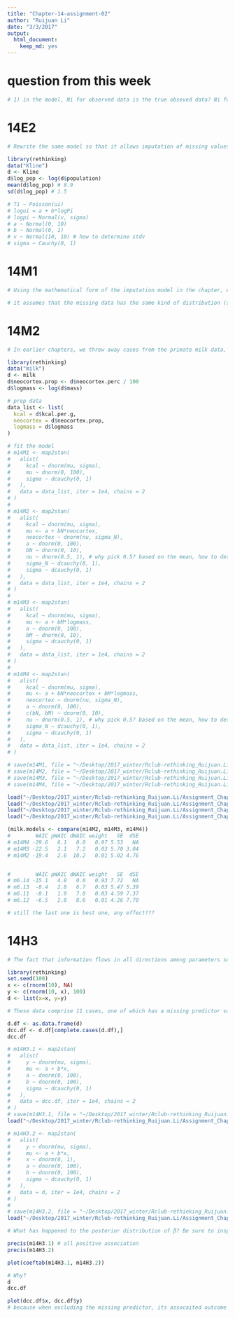 ```yaml
---
title: "Chapter-14-assignment-02"
author: "Ruijuan Li"
date: "3/3/2017"
output: 
  html_document: 
    keep_md: yes
---
```


# question from this week 
```r
# 1) in the model, Ni for observed data is the true obseved data? Ni for missing data is determined by the distribution? "The trick to imputation is to simultaneously model the predictor variable that has missing values together with the outcome variable" just to confirm...  
```


# 14E2
```r
# Rewrite the same model so that it allows imputation of missing values for log population. There aren't any missing values in the variable, but you can still write down a model formula that would imply imputation, if any values were missing. 

library(rethinking)
data("Kline")
d <- Kline
d$log_pop <- log(d$population)
mean(d$log_pop) # 8.9
sd(d$log_pop) # 1.5

# Ti ~ Poisson(ui)  
# logui = a + b*logPi
# logpi ~ Normal(v, sigma)
# a ~ Normal(0, 10)
# b ~ Normal(0, 1) 
# v ~ Normal(10, 10) # how to determine stdv  
# sigma ~ Cauchy(0, 1)  
```

# 14M1
```r
# Using the mathematical form of the imputation model in the chapter, explain what is being assumed about how the missing values were generated. 

# it assumes that the missing data has the same kind of distribution (same mean & stdv) as the data present. 
```

# 14M2
```r
# In earlier chapters, we threw away cases from the primate milk data, so we could use the neocortex variable. Now repeat the WAIC model comparison example from Chapter 6, but use imputation on the neocortex variable so that you can include all of the cases in the original data. The simplest form of imputation is acceptable. How are the model comparison results affected by being able to include all of the cases? 

library(rethinking)
data("milk")
d <- milk
d$neocortex.prop <- d$neocortex.perc / 100
d$logmass <- log(d$mass)

# prep data 
data_list <- list(
  kcal = d$kcal.per.g, 
  neocortex = d$neocortex.prop,  
  logmass = d$logmass
)

# fit the model 
# m14M1 <- map2stan(
#   alist(
#     kcal ~ dnorm(mu, sigma), 
#     mu ~ dnorm(0, 100), 
#     sigma ~ dcauchy(0, 1)
#   ), 
#   data = data_list, iter = 1e4, chains = 2
# ) 
# 
# m14M2 <- map2stan(
#   alist(
#     kcal ~ dnorm(mu, sigma), 
#     mu <- a + bN*neocortex, 
#     neocortex ~ dnorm(nu, sigma_N), 
#     a ~ dnorm(0, 100), 
#     bN ~ dnorm(0, 10), 
#     nu ~ dnorm(0.5, 1), # why pick 0.5? based on the mean, how to determine the prior of stddev??? 
#     sigma_N ~ dcauchy(0, 1), 
#     sigma ~ dcauchy(0, 1)
#   ), 
#   data = data_list, iter = 1e4, chains = 2
# )
# 
# m14M3 <- map2stan(
#   alist(
#     kcal ~ dnorm(mu, sigma), 
#     mu <- a + bM*logmass, 
#     a ~ dnorm(0, 100), 
#     bM ~ dnorm(0, 10), 
#     sigma ~ dcauchy(0, 1)
#   ), 
#   data = data_list, iter = 1e4, chains = 2
# )
# 
# m14M4 <- map2stan(
#   alist(
#     kcal ~ dnorm(mu, sigma), 
#     mu <- a + bN*neocortex + bM*logmass, 
#     neocortex ~ dnorm(nu, sigma_N), 
#     a ~ dnorm(0, 100), 
#     c(bN, bM) ~ dnorm(0, 10), 
#     nu ~ dnorm(0.5, 1), # why pick 0.5? based on the mean, how to determine the prior of stddev??? 
#     sigma_N ~ dcauchy(0, 1), 
#     sigma ~ dcauchy(0, 1)
#   ), 
#   data = data_list, iter = 1e4, chains = 2
# )

# save(m14M1, file = "~/Desktop/2017_winter/Rclub-rethinking_Ruijuan.Li/Assignment_Chapter_14/m14M1.Rdta")
# save(m14M2, file = "~/Desktop/2017_winter/Rclub-rethinking_Ruijuan.Li/Assignment_Chapter_14/m14M2.Rdta")
# save(m14M3, file = "~/Desktop/2017_winter/Rclub-rethinking_Ruijuan.Li/Assignment_Chapter_14/m14M3.Rdta")
# save(m14M4, file = "~/Desktop/2017_winter/Rclub-rethinking_Ruijuan.Li/Assignment_Chapter_14/m14M4.Rdta") 

load("~/Desktop/2017_winter/Rclub-rethinking_Ruijuan.Li/Assignment_Chapter_14/m14M1.Rdta")
load("~/Desktop/2017_winter/Rclub-rethinking_Ruijuan.Li/Assignment_Chapter_14/m14M2.Rdta")
load("~/Desktop/2017_winter/Rclub-rethinking_Ruijuan.Li/Assignment_Chapter_14/m14M3.Rdta")
load("~/Desktop/2017_winter/Rclub-rethinking_Ruijuan.Li/Assignment_Chapter_14/m14M4.Rdta")

(milk.models <- compare(m14M2, m14M3, m14M4))
#        WAIC pWAIC dWAIC weight   SE  dSE
# m14M4 -29.6   6.1   0.0   0.97 5.53   NA
# m14M3 -22.5   2.1   7.2   0.03 5.70 3.04
# m14M2 -19.4   2.6  10.2   0.01 5.02 4.76


#        WAIC pWAIC dWAIC weight   SE  dSE
# m6.14 -15.1   4.8   0.0   0.93 7.72   NA
# m6.13  -8.4   2.8   6.7   0.03 5.47 5.39
# m6.11  -8.1   1.9   7.0   0.03 4.59 7.37
# m6.12  -6.5   2.8   8.6   0.01 4.26 7.70

# still the last one is best one, any effect??? 
```

# 14H3 
```r
# The fact that information flows in all directions among parameters sometimes leads to rather unintuitive conclusions. Here's an example from missing data imputation, in which imputation of a single datum reverses the direction of an inferred relationship. Use these data: 

library(rethinking)
set.seed(100)
x <- c(rnorm(10), NA)
y <- c(rnorm(10, x), 100)
d <- list(x=x, y=y)

# These data comprise 11 cases, one of which has a missing predictor value. You can quickly confirm that a regression of y on x for only the complete cases indicates a strong positive relationship between the two variables. But now fit this model, imputing the one missing value for x: 

d.df <- as.data.frame(d)
dcc.df <- d.df[complete.cases(d.df),]
dcc.df

# m14H3.1 <- map2stan(
#   alist(
#     y ~ dnorm(mu, sigma), 
#     mu <- a + b*x, 
#     a ~ dnorm(0, 100), 
#     b ~ dnorm(0, 100), 
#     sigma ~ dcauchy(0, 1)
#   ), 
#   data = dcc.df, iter = 1e4, chains = 2
# )
# save(m14H3.1, file = "~/Desktop/2017_winter/Rclub-rethinking_Ruijuan.Li/Assignment_Chapter_14/m14H3.1.Rdata")
load("~/Desktop/2017_winter/Rclub-rethinking_Ruijuan.Li/Assignment_Chapter_14/m14H3.1.Rdata") 

# m14H3.2 <- map2stan(
#   alist(
#     y ~ dnorm(mu, sigma), 
#     mu <- a + b*x, 
#     x ~ dnorm(0, 1), 
#     a ~ dnorm(0, 100), 
#     b ~ dnorm(0, 100), 
#     sigma ~ dcauchy(0, 1)
#   ), 
#   data = d, iter = 1e4, chains = 2
# )
# 
# save(m14H3.2, file = "~/Desktop/2017_winter/Rclub-rethinking_Ruijuan.Li/Assignment_Chapter_14/m14H3.2.Rdata")
load("~/Desktop/2017_winter/Rclub-rethinking_Ruijuan.Li/Assignment_Chapter_14/m14H3.2.Rdata") 

# What has happened to the posterior distribution of β? Be sure to inspect the full density. Can you explain the change in inference? 

precis(m14H3.1) # all positive association 
precis(m14H3.2) 

plot(coeftab(m14H3.1, m14H3.2))

# Why? 
d
dcc.df 

plot(dcc.df$x, dcc.df$y)
# because when excluding the missing predictor, its assocaited outcome was also excluded, that makes the association appear to be positive, but when including that missing data and assume a similar datapoint as the present data, the correlation will be "skewed" by the very large outcome datapoint.
```


